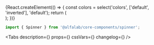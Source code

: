 


<Meta
    title='Компоненты/Spinner'
    component={Spinner}
/>


<!-- Canvas -->

<Story name='Spinner'>
    {React.createElement(() => {
        const colors = select('colors', ['default', 'inverted'], 'default');
        return (
            <div style={{
                backgroundColor: colors === 'inverted' ? 'var(--color-light-bg-primary-inverted)' : 'transparent',
                padding: '8px',
                position: 'absolute',
                top: 0,
                left: 0,
                right: 0,
                bottom: 0,
            }}>
                <Spinner
                    size={ select('size', ['xs', 's', 'm'], 's') }
                    visible={ boolean('visible', true) }
                    colors={ colors }
                />
            </div>
        );
    })}
</Story>


<!-- Docs -->

<ComponentHeader
    name='Spinner'
    version={version}
    package='@alfalab/core-components/spinner'
    design='https://www.figma.com/file/cdNnkh2QdxuvYLrBm4cubM/Web-%3A%3A-Core-Default-Components?node-id=8493%3A48194'
/>

```jsx
import { Spinner } from '@alfalab/core-components/spinner';
```

<Tabs
    description={<Description />}
    props={<ArgsTable of={SpinnerTS} />}
    cssVars={<CssVars css={styles} />}
    changelog={<Changelog />}
/>
